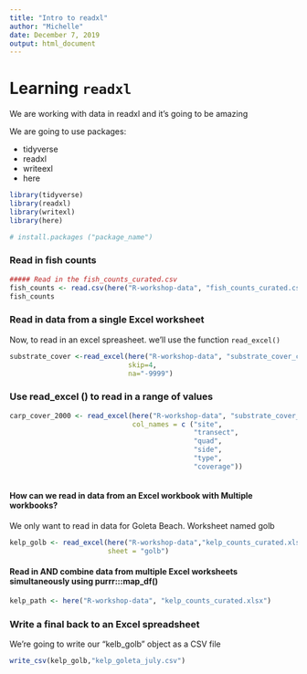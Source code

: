 ```yaml
---
title: "Intro to readxl"
author: "Michelle"
date: December 7, 2019
output: html_document
---
```


# Learning `readxl`

We are working with data in readxl and it's going to be amazing

We are going to use packages:

- tidyverse
- readxl
- writeexl
- here


```r
library(tidyverse)
library(readxl)
library(writexl)
library(here)

# install.packages ("package_name")

```
### Read in fish counts

```r
##### Read in the fish_counts_curated.csv
fish_counts <- read.csv(here("R-workshop-data", "fish_counts_curated.csv"))
fish_counts
```

### Read in data from a single Excel worksheet
Now, to read in an excel spreasheet. we'll use the function `read_excel()`
```r
substrate_cover <-read_excel(here("R-workshop-data", "substrate_cover_curated.xlsx"),
                             skip=4,
                             na="-9999")
```
### Use read_excel () to read in a range of values

```r
carp_cover_2000 <- read_excel(here("R-workshop-data", "substrate_cover_curated.xlsx"), range = "D12:I15", 
                              col_names = c ("site",
                                             "transect", 
                                             "quad",
                                             "side",
                                             "type",
                                             "coverage"))
                                   
```

#### How can we read in data from an Excel workbook with Multiple workbooks?

We only want to read in data for Goleta Beach. Worksheet named golb

```r
kelp_golb <- read_excel(here("R-workshop-data","kelp_counts_curated.xlsx"), 
                        sheet = "golb")

```

#### Read in AND combine data from multiple Excel worksheets simultaneously using purrr:::map_df()

```r
kelp_path <- here("R-workshop-data", "kelp_counts_curated.xlsx")


```

### Write a final back to an Excel spreadsheet

We're going to write our "kelb_golb" object as a CSV file

```r
write_csv(kelp_golb,"kelp_goleta_july.csv")
```


